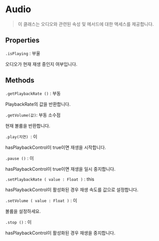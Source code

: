 # Audio

> 이 클래스는 오디오와 관련된 속성 및 메서드에 대한 액세스를 제공합니다.

## Properties

`.isPlaying` : 부울

오디오가 현재 재생 중인지 여부입니다.

## Methods

`.getPlaybackRate ()` : 부동

PlaybackRate의 값을 반환합니다.

`.getVolume(값)`: 부동 소수점

현재 볼륨을 반환합니다.

`.play(지연) `: 이

hasPlaybackControl이 true이면 재생을 시작합니다.

`.pause ()` : 이

hasPlaybackControl이 true이면 재생을 일시 중지합니다.

`.setPlaybackRate ( value : Float )` : this

hasPlaybackControl이 활성화된 경우 재생 속도를 값으로 설정합니다.

`.setVolume ( value : Float )` : 이

볼륨을 설정하세요.

`.stop ()` : 이

hasPlaybackControl이 활성화된 경우 재생을 중지합니다.
